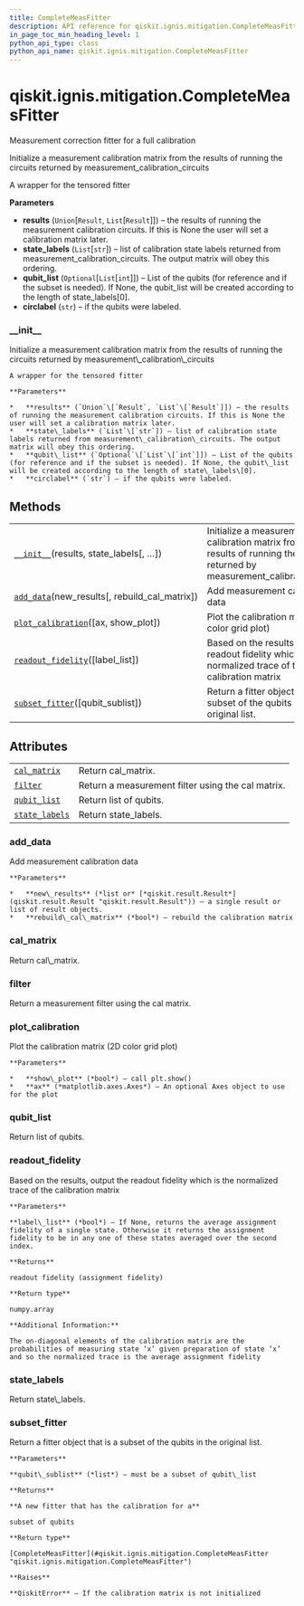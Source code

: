 ```yaml
---
title: CompleteMeasFitter
description: API reference for qiskit.ignis.mitigation.CompleteMeasFitter
in_page_toc_min_heading_level: 1
python_api_type: class
python_api_name: qiskit.ignis.mitigation.CompleteMeasFitter
---
```


<span id="qiskit-ignis-mitigation-completemeasfitter" />

# qiskit.ignis.mitigation.CompleteMeasFitter

<Class id="qiskit.ignis.mitigation.CompleteMeasFitter" isDedicatedPage={true} github="https://github.com/qiskit-community/qiskit-ignis/tree/stable/0.6/qiskit/ignis/mitigation/measurement/fitters.py" signature="CompleteMeasFitter(results, state_labels, qubit_list=None, circlabel='')" modifiers="class">
  Measurement correction fitter for a full calibration

  Initialize a measurement calibration matrix from the results of running the circuits returned by measurement\_calibration\_circuits

  A wrapper for the tensored fitter

  **Parameters**

  *   **results** (`Union`\[`Result`, `List`\[`Result`]]) – the results of running the measurement calibration circuits. If this is None the user will set a calibration matrix later.
  *   **state\_labels** (`List`\[`str`]) – list of calibration state labels returned from measurement\_calibration\_circuits. The output matrix will obey this ordering.
  *   **qubit\_list** (`Optional`\[`List`\[`int`]]) – List of the qubits (for reference and if the subset is needed). If None, the qubit\_list will be created according to the length of state\_labels\[0].
  *   **circlabel** (`str`) – if the qubits were labeled.

  ### \_\_init\_\_

  <Function id="qiskit.ignis.mitigation.CompleteMeasFitter.__init__" signature="__init__(results, state_labels, qubit_list=None, circlabel='')">
    Initialize a measurement calibration matrix from the results of running the circuits returned by measurement\_calibration\_circuits

    A wrapper for the tensored fitter

    **Parameters**

    *   **results** (`Union`\[`Result`, `List`\[`Result`]]) – the results of running the measurement calibration circuits. If this is None the user will set a calibration matrix later.
    *   **state\_labels** (`List`\[`str`]) – list of calibration state labels returned from measurement\_calibration\_circuits. The output matrix will obey this ordering.
    *   **qubit\_list** (`Optional`\[`List`\[`int`]]) – List of the qubits (for reference and if the subset is needed). If None, the qubit\_list will be created according to the length of state\_labels\[0].
    *   **circlabel** (`str`) – if the qubits were labeled.
  </Function>

  ## Methods

  |                                                                                                                                                                     |                                                                                                                                     |
  | ------------------------------------------------------------------------------------------------------------------------------------------------------------------- | ----------------------------------------------------------------------------------------------------------------------------------- |
  | [`__init__`](#qiskit.ignis.mitigation.CompleteMeasFitter.__init__ "qiskit.ignis.mitigation.CompleteMeasFitter.__init__")(results, state\_labels\[, …])              | Initialize a measurement calibration matrix from the results of running the circuits returned by measurement\_calibration\_circuits |
  | [`add_data`](#qiskit.ignis.mitigation.CompleteMeasFitter.add_data "qiskit.ignis.mitigation.CompleteMeasFitter.add_data")(new\_results\[, rebuild\_cal\_matrix])     | Add measurement calibration data                                                                                                    |
  | [`plot_calibration`](#qiskit.ignis.mitigation.CompleteMeasFitter.plot_calibration "qiskit.ignis.mitigation.CompleteMeasFitter.plot_calibration")(\[ax, show\_plot]) | Plot the calibration matrix (2D color grid plot)                                                                                    |
  | [`readout_fidelity`](#qiskit.ignis.mitigation.CompleteMeasFitter.readout_fidelity "qiskit.ignis.mitigation.CompleteMeasFitter.readout_fidelity")(\[label\_list])    | Based on the results, output the readout fidelity which is the normalized trace of the calibration matrix                           |
  | [`subset_fitter`](#qiskit.ignis.mitigation.CompleteMeasFitter.subset_fitter "qiskit.ignis.mitigation.CompleteMeasFitter.subset_fitter")(\[qubit\_sublist])          | Return a fitter object that is a subset of the qubits in the original list.                                                         |

  ## Attributes

  |                                                                                                                                      |                                                   |
  | ------------------------------------------------------------------------------------------------------------------------------------ | ------------------------------------------------- |
  | [`cal_matrix`](#qiskit.ignis.mitigation.CompleteMeasFitter.cal_matrix "qiskit.ignis.mitigation.CompleteMeasFitter.cal_matrix")       | Return cal\_matrix.                               |
  | [`filter`](#qiskit.ignis.mitigation.CompleteMeasFitter.filter "qiskit.ignis.mitigation.CompleteMeasFitter.filter")                   | Return a measurement filter using the cal matrix. |
  | [`qubit_list`](#qiskit.ignis.mitigation.CompleteMeasFitter.qubit_list "qiskit.ignis.mitigation.CompleteMeasFitter.qubit_list")       | Return list of qubits.                            |
  | [`state_labels`](#qiskit.ignis.mitigation.CompleteMeasFitter.state_labels "qiskit.ignis.mitigation.CompleteMeasFitter.state_labels") | Return state\_labels.                             |

  ### add\_data

  <Function id="qiskit.ignis.mitigation.CompleteMeasFitter.add_data" signature="add_data(new_results, rebuild_cal_matrix=True)">
    Add measurement calibration data

    **Parameters**

    *   **new\_results** (*list or* [*qiskit.result.Result*](qiskit.result.Result "qiskit.result.Result")) – a single result or list of result objects.
    *   **rebuild\_cal\_matrix** (*bool*) – rebuild the calibration matrix
  </Function>

  ### cal\_matrix

  <Attribute id="qiskit.ignis.mitigation.CompleteMeasFitter.cal_matrix">
    Return cal\_matrix.
  </Attribute>

  ### filter

  <Attribute id="qiskit.ignis.mitigation.CompleteMeasFitter.filter">
    Return a measurement filter using the cal matrix.
  </Attribute>

  ### plot\_calibration

  <Function id="qiskit.ignis.mitigation.CompleteMeasFitter.plot_calibration" signature="plot_calibration(ax=None, show_plot=True)">
    Plot the calibration matrix (2D color grid plot)

    **Parameters**

    *   **show\_plot** (*bool*) – call plt.show()
    *   **ax** (*matplotlib.axes.Axes*) – An optional Axes object to use for the plot
  </Function>

  ### qubit\_list

  <Attribute id="qiskit.ignis.mitigation.CompleteMeasFitter.qubit_list">
    Return list of qubits.
  </Attribute>

  ### readout\_fidelity

  <Function id="qiskit.ignis.mitigation.CompleteMeasFitter.readout_fidelity" signature="readout_fidelity(label_list=None)">
    Based on the results, output the readout fidelity which is the normalized trace of the calibration matrix

    **Parameters**

    **label\_list** (*bool*) – If None, returns the average assignment fidelity of a single state. Otherwise it returns the assignment fidelity to be in any one of these states averaged over the second index.

    **Returns**

    readout fidelity (assignment fidelity)

    **Return type**

    numpy.array

    **Additional Information:**

    The on-diagonal elements of the calibration matrix are the probabilities of measuring state ‘x’ given preparation of state ‘x’ and so the normalized trace is the average assignment fidelity
  </Function>

  ### state\_labels

  <Attribute id="qiskit.ignis.mitigation.CompleteMeasFitter.state_labels">
    Return state\_labels.
  </Attribute>

  ### subset\_fitter

  <Function id="qiskit.ignis.mitigation.CompleteMeasFitter.subset_fitter" signature="subset_fitter(qubit_sublist=None)">
    Return a fitter object that is a subset of the qubits in the original list.

    **Parameters**

    **qubit\_sublist** (*list*) – must be a subset of qubit\_list

    **Returns**

    **A new fitter that has the calibration for a**

    subset of qubits

    **Return type**

    [CompleteMeasFitter](#qiskit.ignis.mitigation.CompleteMeasFitter "qiskit.ignis.mitigation.CompleteMeasFitter")

    **Raises**

    **QiskitError** – If the calibration matrix is not initialized
  </Function>
</Class>

